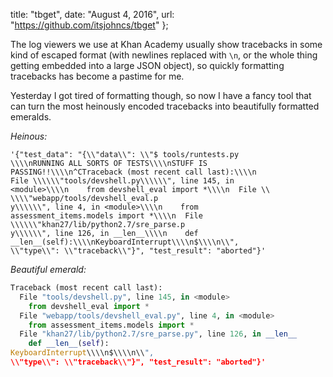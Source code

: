   title: "tbget",
  date: "August 4, 2016",
  url: "https://github.com/itsjohncs/tbget"
};

The log viewers we use at Khan Academy usually show tracebacks in some kind of escaped format (with newlines replaced with `\n`, or the whole thing getting embedded into a large JSON object), so quickly formatting tracebacks has become a pastime for me.

Yesterday I got tired of formatting though, so now I have a fancy tool that can turn the most heinously encoded tracebacks into beautifully formatted emeralds.

*Heinous:*

```
'{"test_data": "{\\"data\\": \\"$ tools/runtests.py
\\\\nRUNNING ALL SORTS OF TESTS\\\\nSTUFF IS
PASSING!!\\\\n^CTraceback (most recent call last):\\\\n
File \\\\\\"tools/devshell.py\\\\\\", line 145, in
<module>\\\\n    from devshell_eval import *\\\\n  File \\
\\\\"webapp/tools/devshell_eval.p
y\\\\\\", line 4, in <module>\\\\n    from
assessment_items.models import *\\\\n  File \\\\\\"khan27/lib/python2.7/sre_parse.p
y\\\\\\", line 126, in __len__\\\\n    def
__len__(self):\\\\nKeyboardInterrupt\\\\n$\\\\n\\",
\\"type\\": \\"traceback\\"}", "test_result": "aborted"}'
```

*Beautiful emerald:*

```python
Traceback (most recent call last):
  File "tools/devshell.py", line 145, in <module>
    from devshell_eval import *
  File "webapp/tools/devshell_eval.py", line 4, in <module>
    from assessment_items.models import *
  File "khan27/lib/python2.7/sre_parse.py", line 126, in __len__
    def __len__(self):
KeyboardInterrupt\\\\n$\\\\n\\",
\\"type\\": \\"traceback\\"}", "test_result": "aborted"}'
```
